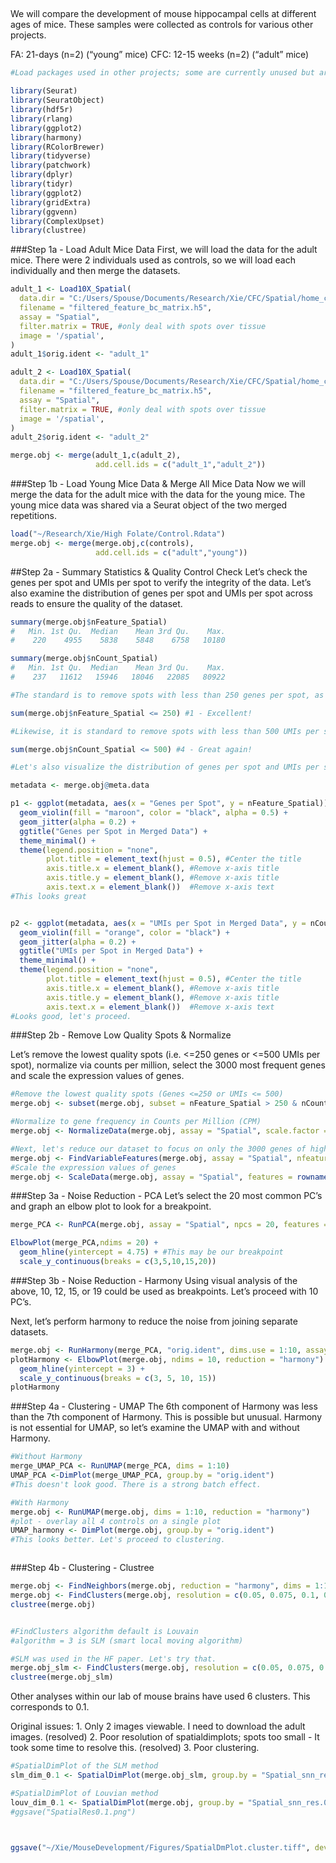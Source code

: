 ## 
We will compare the development of mouse hippocampal cells at different ages of mice. These samples were collected as controls for various other projects. 

FA: 21-days (n=2) ("young" mice)
CFC: 12-15 weeks (n=2) ("adult" mice)


```{r}
#Load packages used in other projects; some are currently unused but are included as they may be useful in the future. 

library(Seurat)
library(SeuratObject) 
library(hdf5r) 
library(rlang)
library(ggplot2)
library(harmony)
library(RColorBrewer)
library(tidyverse)
library(patchwork)
library(dplyr)
library(tidyr)
library(ggplot2)
library(gridExtra)
library(ggvenn)
library(ComplexUpset)
library(clustree)
```
###Step 1a - Load Adult Mice Data
First, we will load the data for the adult mice. There were 2 individuals used as controls, so we will load each individually and then merge the datasets.

```{r}
adult_1 <- Load10X_Spatial(
  data.dir = "C:/Users/Spouse/Documents/Research/Xie/CFC/Spatial/home_cage_rep1/outs/",
  filename = "filtered_feature_bc_matrix.h5",
  assay = "Spatial",
  filter.matrix = TRUE, #only deal with spots over tissue
  image = '/spatial',
)
adult_1$orig.ident <- "adult_1"

adult_2 <- Load10X_Spatial(
  data.dir = "C:/Users/Spouse/Documents/Research/Xie/CFC/Spatial/home_cage_rep2/outs/",
  filename = "filtered_feature_bc_matrix.h5",
  assay = "Spatial",
  filter.matrix = TRUE, #only deal with spots over tissue
  image = '/spatial',
)
adult_2$orig.ident <- "adult_2"

merge.obj <- merge(adult_1,c(adult_2),
                   add.cell.ids = c("adult_1","adult_2"))
```
###Step 1b - Load Young Mice Data & Merge All Mice Data
Now we will merge the data for the adult mice with the data for the young mice. The young mice data was shared via a Seurat object of the two merged repetitions.

```{r}
load("~/Research/Xie/High Folate/Control.Rdata")
merge.obj <- merge(merge.obj,c(controls),
                   add.cell.ids = c("adult","young"))
```

##Step 2a - Summary Statistics & Quality Control Check
Let's check the genes per spot and UMIs per spot to verify the integrity of the data. Let's also examine the distribution of genes per spot and UMIs per spot across reads to ensure the quality of the dataset.

```{r}
summary(merge.obj$nFeature_Spatial)
#   Min. 1st Qu.  Median    Mean 3rd Qu.    Max. 
#    220    4955    5838    5848    6758   10180 

summary(merge.obj$nCount_Spatial)
#   Min. 1st Qu.  Median    Mean 3rd Qu.    Max. 
#    237   11612   15946   18046   22085   80922 

#The standard is to remove spots with less than 250 genes per spot, as these are low quality reads. Let's see how many spots are low quality reads in this dataset. 

sum(merge.obj$nFeature_Spatial <= 250) #1 - Excellent!

#Likewise, it is standard to remove spots with less than 500 UMIs per spot. Let's see how frequently this occurred. 

sum(merge.obj$nCount_Spatial <= 500) #4 - Great again!

#Let's also visualize the distribution of genes per spot and UMIs per spot with a violin plot.

metadata <- merge.obj@meta.data

p1 <- ggplot(metadata, aes(x = "Genes per Spot", y = nFeature_Spatial)) +
  geom_violin(fill = "maroon", color = "black", alpha = 0.5) +
  geom_jitter(alpha = 0.2) +
  ggtitle("Genes per Spot in Merged Data") +
  theme_minimal() +
  theme(legend.position = "none", 
        plot.title = element_text(hjust = 0.5), #Center the title
        axis.title.x = element_blank(), #Remove x-axis title
        axis.title.y = element_blank(), #Remove x-axis title
        axis.text.x = element_blank())  #Remove x-axis text
#This looks great


p2 <- ggplot(metadata, aes(x = "UMIs per Spot in Merged Data", y = nCount_Spatial)) +
  geom_violin(fill = "orange", color = "black") +
  geom_jitter(alpha = 0.2) +
  ggtitle("UMIs per Spot in Merged Data") +
  theme_minimal() +
  theme(legend.position = "none", 
        plot.title = element_text(hjust = 0.5), #Center the title
        axis.title.x = element_blank(), #Remove x-axis title
        axis.title.y = element_blank(), #Remove x-axis title
        axis.text.x = element_blank())  #Remove x-axis text
#Looks good, let's proceed.


```
###Step 2b - Remove Low Quality Spots & Normalize

Let's remove the lowest quality spots (i.e. <=250 genes or <=500 UMIs per spot), normalize via counts per million, select the 3000 most frequent genes and scale the expression values of genes.
```{r}
#Remove the lowest quality spots (Genes <=250 or UMIs <= 500)
merge.obj <- subset(merge.obj, subset = nFeature_Spatial > 250 & nCount_Spatial > 500)

#Normalize to gene frequency in Counts per Million (CPM)
merge.obj <- NormalizeData(merge.obj, assay = "Spatial", scale.factor = 10**6) 

#Next, let's reduce our dataset to focus on only the 3000 genes of highest relative abundance.
merge.obj <- FindVariableFeatures(merge.obj, assay = "Spatial", nfeatures = 3000) 
#Scale the expression values of genes 
merge.obj <- ScaleData(merge.obj, assay = "Spatial", features = rownames(merge.obj))
```
###Step 3a - Noise Reduction - PCA
Let's select the 20 most common PC's and graph an elbow plot to look for a breakpoint. 

```{r}
merge_PCA <- RunPCA(merge.obj, assay = "Spatial", npcs = 20, features = rownames(merge.obj))

ElbowPlot(merge_PCA,ndims = 20) + 
  geom_hline(yintercept = 4.75) + #This may be our breakpoint
  scale_y_continuous(breaks = c(3,5,10,15,20))
```
###Step 3b - Noise Reduction - Harmony
Using visual analysis of the above, 10, 12, 15, or 19 could be used as breakpoints. Let's proceed with 10 PC's. 

Next, let's perform harmony to reduce the noise from joining separate datasets.

```{r}
merge.obj <- RunHarmony(merge_PCA, "orig.ident", dims.use = 1:10, assay.use = "Spatial") 
plotHarmony <- ElbowPlot(merge.obj, ndims = 10, reduction = "harmony") + 
  geom_hline(yintercept = 3) +
  scale_y_continuous(breaks = c(3, 5, 10, 15))
plotHarmony
```
###Step 4a - Clustering - UMAP
The 6th component of Harmony was less than the 7th component of Harmony. This is possible but unusual. Harmony is not essential for UMAP, so let's examine the UMAP with and without Harmony. 

```{r}
#Without Harmony
merge_UMAP_PCA <- RunUMAP(merge_PCA, dims = 1:10)
UMAP_PCA <-DimPlot(merge_UMAP_PCA, group.by = "orig.ident")
#This doesn't look good. There is a strong batch effect.

#With Harmony
merge.obj <- RunUMAP(merge.obj, dims = 1:10, reduction = "harmony")
#plot - overlay all 4 controls on a single plot
UMAP_harmony <- DimPlot(merge.obj, group.by = "orig.ident")
#This looks better. Let's proceed to clustering. 



```
###Step 4b - Clustering - Clustree

```{r}
merge.obj <- FindNeighbors(merge.obj, reduction = "harmony", dims = 1:10)
merge.obj <- FindClusters(merge.obj, resolution = c(0.05, 0.075, 0.1, 0.15, 0.2, 0.25, 0.3), algorithm = 3)
clustree(merge.obj)


#FindClusters algorithm default is Louvain
#algorithm = 3 is SLM (smart local moving algorithm)

#SLM was used in the HF paper. Let's try that. 
merge.obj_slm <- FindClusters(merge.obj, resolution = c(0.05, 0.075, 0.1, 0.15, 0.2, 0.25, 0.3), algorithm = 3)
clustree(merge.obj_slm)
```
Other analyses within our lab of mouse brains have used 6 clusters. This corresponds to 0.1. 

Original issues: 
1. Only 2 images viewable. I need to download the adult images. (resolved)
2. Poor resolution of spatialdimplots; spots too small - It took some time to resolve this. (resolved)
3. Poor clustering. 

```{r}
#SpatialDimPlot of the SLM method
slm_dim_0.1 <- SpatialDimPlot(merge.obj_slm, group.by = "Spatial_snn_res.0.1", ncol = 4,label = F, image.alpha = 1, alpha = 1, pt.size.factor = 740)

#SpatialDimPlot of Louvian method
louv_dim_0.1 <- SpatialDimPlot(merge.obj, group.by = "Spatial_snn_res.0.1", ncol = 2,label = F, image.alpha = 1, alpha = 1, pt.size.factor = 740)
#ggsave("SpatialRes0.1.png")



ggsave("~/Xie/MouseDevelopment/Figures/SpatialDmPlot.cluster.tiff", device='tiff', dpi=500)
```


```{r}

```